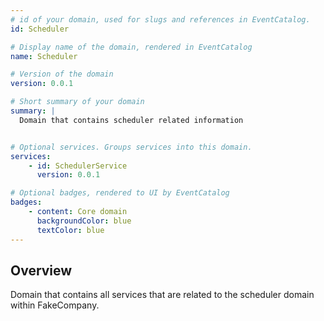 ```yaml
---
# id of your domain, used for slugs and references in EventCatalog.
id: Scheduler

# Display name of the domain, rendered in EventCatalog
name: Scheduler

# Version of the domain
version: 0.0.1

# Short summary of your domain
summary: |
  Domain that contains scheduler related information


# Optional services. Groups services into this domain.
services:
    - id: SchedulerService
      version: 0.0.1

# Optional badges, rendered to UI by EventCatalog
badges:
    - content: Core domain
      backgroundColor: blue
      textColor: blue
---
```


## Overview

Domain that contains all services that are related to the scheduler domain within FakeCompany.


